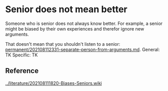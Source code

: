 = Senior does not mean better =

Someone who is senior does not always know better. For example, a senior might be biased by their own experiences and therefor ignore new arguments.

That doesn't mean that you shouldn't listen to a senior: [[permanent/202108112331-separate-person-from-arguments.md]].
General: TK
Specific: TK

== Reference ==
[[../literature/202108111820-Biases-Seniors.wiki]]
